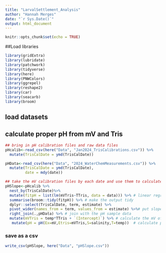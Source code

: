 ```yaml
---
title: "LarvalSettlement_Analysis"
author: "Hannah Merges"
date: "`r Sys.Date()`"
output: html_document
---
```


```r
knitr::opts_chunk$set(echo = TRUE)
```

##Load libraries 
```r
library(gridExtra)
library(lubridate)
library(patchwork)
library(tidyverse)
library(here)
library(PNWColors)
library(ggrepel)
library(reshape2)
library(car)
library(seacarb)
library(broom)
```

## load datasets 

## calculate proper pH from mV and Tris 
```r
## bring in pH calibration files and raw data files
pHcalib<-read_csv(here("Data", "Jan2024_TrisCalibrations.csv")) %>%
  mutate(TrisCalDate = ymd(TrisCalDate))

pHData<-read_csv(here("Data", "2024_WaterChemMeasurements.csv")) %>%
  mutate(TrisCalDate = ymd(TrisCalDate),
         date = mdy(date))

## take the mV calibration files by each date and use them to calculate pH
pHSlope<-pHcalib %>%
  nest_by(TrisCalDate)%>%
  mutate(fitpH = list(lm(mVTris~TTris, data = data))) %>% # linear regression of mV and temp of the tris
  summarise(broom::tidy(fitpH)) %>% # make the output tidy
  dplyr::select(TrisCalDate, term, estimate) %>%
  pivot_wider(names_from = term, values_from = estimate) %>%# put slope and intercept in their own column
  right_join(.,pHData) %>% # join with the pH sample data
  mutate(mVTris = temp*TTris + `(Intercept)`) %>% # calculate the mV of the tris at temperature in which the pH of samples were measured
   mutate(pH = pH(Ex=mV,Etris=mVTris,S=salinity,T=temp))  # calculate pH of the samples using the pH seacarb function


```

### save as a csv 
```r
write_csv(pHSlope, here("Data", "pHSlope.csv"))
```

